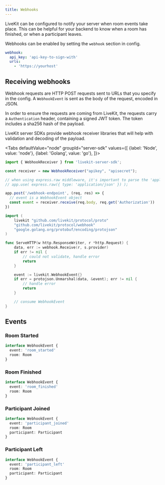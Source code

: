 ```yaml
---
title: Webhooks
---
```


LiveKit can be configured to notify your server when room events take place. This can be helpful for your backend to know when a room has finished, or when a participant leaves.

Webhooks can be enabled by setting the `webhook` section in config.

```yaml
webhook:
  api_key: 'api-key-to-sign-with'
  urls:
    - 'https://yourhost'
```

## Receiving webhooks

Webhook requests are HTTP POST requests sent to URLs that you specify in the config. A `WebhookEvent` is sent as the body of the request, encoded in JSON.

In order to ensure the requests are coming from LiveKit, the requests carry a `Authentication` header, containing a signed JWT token. The token includes a sha256 hash of the payload.

LiveKit server SDKs provide webhook receiver libraries that will help with validation and decoding of the payload.

<Tabs
    defaultValue="node"
    groupId="server-sdk"
    values={[
        {label: 'Node', value: 'node'},
        {label: 'Golang', value: 'go'},
    ]}>
  <TabItem value="node">

```typescript title="TypeScript"
import { WebhookReceiver } from 'livekit-server-sdk';

const receiver = new WebhookReceiver("apikey", "apisecret");

// when using express.raw middleware, it's important to parse the 'application/json' content type:
// app.use( express.raw({ type: 'application/json' }) );

app.post('/webhook-endpoint', (req, res) => {
  // event is a WebhookEvent object
  const event = receiver.receive(req.body, req.get('Authorization'))
})
```

  </TabItem>

  <TabItem value="go">

```go title="Go"
import (
	livekit "github.com/livekit/protocol/proto"
	"github.com/livekit/protocol/webhook"
	"google.golang.org/protobuf/encoding/protojson"
)

func ServeHTTP(w http.ResponseWriter, r *http.Request) {
	data, err := webhook.Receive(r, s.provider)
	if err != nil {
		// could not validate, handle error
		return
	}

	event := livekit.WebhookEvent{}
	if err = protojson.Unmarshal(data, &event); err != nil {
		// handle error
		return
	}

	// consume WebhookEvent
}
```

  </TabItem>

</Tabs>

## Events

### Room Started

```typescript
interface WebhookEvent {
  event: 'room_started'
  room: Room
}
```

### Room Finished

```typescript
interface WebhookEvent {
  event: 'room_finished'
  room: Room
}
```

### Participant Joined

```typescript
interface WebhookEvent {
  event: 'participant_joined'
  room: Room
  participant: Participant
}
```

### Participant Left

```typescript
interface WebhookEvent {
  event: 'participant_left'
  room: Room
  participant: Participant
}
```
